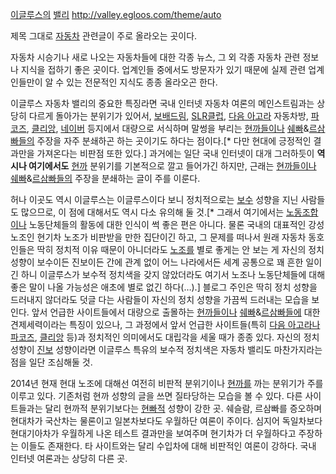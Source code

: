 [[이글루스]]의 [[밸리]] http://valley.egloos.com/theme/auto

제목 그대로 [[자동차]] 관련글이 주로 올라오는 곳이다.

자동차 시승기나 새로 나오는 자동차들에 대한 각종 뉴스, 그 외 각종 자동차 관련 정보나 지식을 접하기 좋은 곳이다. 업계인들 중에서도 방문자가 있기 때문에 실제 관련 업계인들만이 알 수 있는 전문적인 지식도 종종 올라오곤 한다.

이글루스 자동차 밸리의 중요한 특징라면 국내 인터넷 자동차 여론의 메인스트림과는 상당히 다르게 돌아가는 분위기가 있어서, [[보배드림]], [[SLR클럽]], [[다음 아고라]] 자동차방, [[파코즈]], [[클리앙]], [[네이버]] 등지에서 대량으로 서식하며 말썽을 부리는 [[현까]]들이나 [[쉐빠]]&[[르삼빠]]들의 주장을 자주 분쇄하곤 하는 곳이기도 하다는 점이다.[* 다만 현대에 긍정적인 결과만을 가져온다는 비판점 또한 있다.] 과거에는 일단 국내 인터넷이 대개 그러하듯이 '''역시나 여기에서도''' [[현까]] 분위기를 기본적으로 깔고 들어가긴 하지만, 근래는 [[현까]]들이나 [[쉐빠]]&[[르삼빠]]들의 주장을 분쇄하는 글이 주를 이룬다.

허나 이곳도 역시 이글루스는 이글루스이다 보니 정치적으로는 [[보수]] 성향을 지닌 사람들도 많으므로, 이 점에 대해서도 역시 다소 유의해 둘 것.[* 그래서 여기에서는 [[노동조합]]이나 노동단체들의 활동에 대한 인식이 썩 좋은 편은 아니다. 물론 국내의 대표적인 강성 노조인 현기차 노조가 비판받을 만한 집단이긴 하고, 그 문제를 떠나서 원래 자동차 동호인들은 딱히 정치적 이유 때문이 아니더라도 [[노조]]를 별로 좋게는 안 보는 게 자신의 정치 성향이 보수이든 진보이든 간에 관계 없이 어느 나라에서든 세계 공통으로 꽤 흔한 일이긴 하니 이글루스가 보수적 정치색을 갖지 않았더라도 여기서 노조나 노동단체들에 대해 좋은 말이 나올 가능성은 애초에 별로 없긴 하다(…).] 블로그 주인은 딱히 정치 성향을 드러내지 않더라도 덧글 다는 사람들이 자신의 정치 성향을 가끔씩 드러내는 모습을 보인다. 앞서 언급한 사이트들에서 대량으로 출몰하는 [[현까]]들이나 [[쉐빠]]&[[르삼빠]]들에 대한 견제세력이라는 특징이 있으나, 그 과정에서 앞서 언급한 사이트들(특히 [[다음 아고라]]나 [[파코즈]], [[클리앙]] 등)과 정치적인 의미에서도 대립각을 세울 때가 종종 있다. 자신의 정치 성향이 [[진보]] 성향이라면 이글루스 특유의 보수적 정치색은 자동차 밸리도 마찬가지라는 점을 일단 조심해둘 것. 

2014년 현재 현대 노조에 대해선 여전히 비판적 분위기이나 [[현까]]를 까는 분위기가 주를 이루고 있다. 기존처럼 현까 성향의 글을 쓰면 질타당하는 모습을 볼 수 있다. 다른 사이트들과는 달리 현까적 분위기보다는 [[현빠]]적 성향이 강한 곳. 쉐슬람, 르삼빠를 증오하며 현대차가 국산차는 물론이고 일본차보다도 우월하단 여론이 주이다. 심지어 독일차보다 현대기아차가 우월하게 나온 테스트 결과만을 보여주며 현기차가 더 우월하다고 주장하는 이들도 존재한다. 타 사이트와는 달리 수입차에 대해 비판적인 여론이 강하다. 국내 인터넷 여론과는 상당히 다른 곳.
